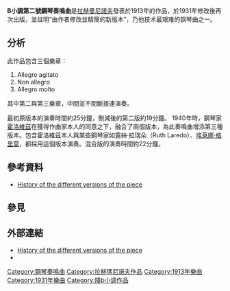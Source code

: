 
{{NoteTA
|G1=Music
}}
'''B{{music|flat}}小調第二號鋼琴奏鳴曲'''是[[拉赫曼尼諾夫|拉赫曼尼諾夫]]發表於1913年的作品，於1931年修改後再次出版，並註明“由作者修改並精簡的新版本”，乃他技术最艰难的钢琴曲之一。

== 分析 ==
此作品包含三個樂章：
#Allegro agitato
#Non allegro
#Allegro molto
其中第二與第三樂章，中間並不間斷接連演奏。

最初原版本的演奏時間約25分鐘，刪減後的第二版約19分鐘。
1940年時，鋼琴家[[弗拉基米爾·薩莫伊洛維奇·霍羅威茨|霍洛維茲]]在獲得作曲家本人的同意之下，融合了兩個版本，為此奏鳴曲增添第三種版本。包含霍洛維茲本人與某些鋼琴家如露絲·拉瑞朵（Ruth Laredo）、[[埃萊娜·格里莫|埃萊娜·格里莫]]，都採用這個版本演奏。混合版的演奏時間約22分鐘。

== 參考資料 ==
* [http://upetd.up.ac.za/thesis/available/etd-11052007-142018/unrestricted/dissertation.pdf History of the different versions of the piece] {{Wayback|url=http://upetd.up.ac.za/thesis/available/etd-11052007-142018/unrestricted/dissertation.pdf |date=20190713181935 }}

== 參見 ==
{{portal|古典音樂}}

== 外部連結 ==
* [http://upetd.up.ac.za/thesis/available/etd-11052007-142018/unrestricted/dissertation.pdf History of the different versions of the piece] {{Wayback|url=http://upetd.up.ac.za/thesis/available/etd-11052007-142018/unrestricted/dissertation.pdf |date=20190713181935 }}
* {{IMSLP2|work=Piano Sonata No.2, Op.36 (Rachmaninoff, Sergei)|cname=拉赫曼尼諾夫第2號鋼琴奏鳴曲}}

{{Authority control}}

{{DEFAULTSORT:Piano Sonata No.2 (Rachmaninoff)}}
[[Category:鋼琴奏鳴曲|Category:鋼琴奏鳴曲]]
[[Category:拉赫瑪尼諾夫作品|Category:拉赫瑪尼諾夫作品]]
[[Category:1913年樂曲|Category:1913年樂曲]]
[[Category:1931年樂曲|Category:1931年樂曲]]
[[Category:降b小调作品|Category:降b小调作品]]